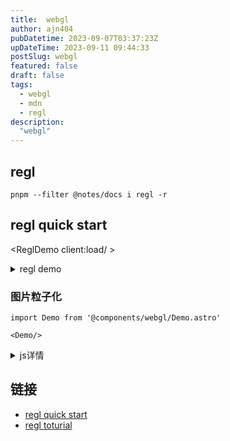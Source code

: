 ```yaml
---
title:  webgl
author: ajn404
pubDatetime: 2023-09-07T03:37:23Z
upDateTime: 2023-09-11 09:44:33
postSlug: webgl
featured: false
draft: false
tags:
  - webgl
  - mdn
  - regl
description:
  "webgl"
---
```



## regl

```shell
pnpm --filter @notes/docs i regl -r
```
## regl quick start


<ReglDemo client:load/ >

<details>
<summary>regl demo</summary>

```tsx
import { useEffect } from "react";
import wrapREGL from "regl";

export default () => {
    useEffect(() => {
        const regl = wrapREGL("#demo");
        const drawTriangle = regl({
            frag: `
  void main() {
    gl_FragColor = vec4(1, 0, 0, 1);
  }`,
            vert: `
  attribute vec2 position;
  void main() {
    gl_Position = vec4(position, 0, 1);
  }`,
            attributes: {
                position: [[0, -1], [-1, 0], [1, 1]]
            },

            count: 3
        })
        regl.frame(() => {
            regl.clear({
                color: [0, 0, 0, 1],
            })
            drawTriangle()
        })
    })
    return <canvas id="demo"></canvas>
}
```
</details>


### 图片粒子化

<Demo client:load/>

```tsx
import Demo from '@components/webgl/Demo.astro'

<Demo/>
```

<details>
<summary> js详情</summary>

```js
 let aId =0;
    addEventListener('load', ()=>{
        const canvas = document.getElementById("canvas1") as HTMLCanvasElement;
        const wrapButton= document.getElementById('wrapButton') as HTMLButtonElement;
        const ctx = canvas.getContext("2d") as CanvasRenderingContext2D; 
     
        const width = canvas.clientWidth as number;
        const height = canvas.clientHeight as number;
        class Particle{
            x:number;
            y:number;
            size:number;
            effect:Effect;
            vx: number;
            vy: number;
            originY: number;
            originX: number;
            color: string;
            ease: number=0.1;
            constructor(effect:Effect,color:string,j:number,i:number){
                this.effect = effect;
                this.x = Math.random() * this.effect.width;
                this.y = Math.random() * this.effect.height;
                this.originX = Math.floor(j);
                this.originY = i;
                // this.x =this.originX;
                // this.y = this.originY;
                this.color = color;
                this.size = this.effect.gap;
                this.ease = 0.1;
                // this.vx = Math.random()  - 0.5;
                // this.vy = Math.random()  - 0.5;

                this.vx = 0;
                this.vy =0;
            }

            draw(contex:CanvasRenderingContext2D){
                contex.fillStyle = this.color;
                contex.fillRect(this.x, this.y, this.size, this.size);
            }
            update(){
                //妙
                this.x += (this.originX-this.x)*this.ease;
                this.y += (this.originY-this.y)*this.ease;
                // this.y += this.vy;
            }

            wrap(){
                    this.x = Math.random() * this.effect.width;
                    this.y = Math.random() * this.effect.height;
                    this.ease = 0.05;
            }
        }


        class Effect{
            width:number;
            height:number;
            particles:Array<Particle>;
            imgae:HTMLImageElement;
            centerX:number;
            centerY:number;
            x:number;
            y:number;
            gap: number;
            constructor(width:number, height:number){
                this.width = width;
                this.height = height;
                this.particles = [];
                this.imgae = document.getElementById("image1") as HTMLImageElement;
                this.centerX = this.width * 0.5;
                this.centerY = this.height * 0.5;
                this.x = this.centerX- this.imgae.height*0.5;
                this.y= this.centerY-this.imgae.height*0.5;

                this.gap =1;
            }

            init(context:CanvasRenderingContext2D){
                context.drawImage(this.imgae, this.x,this.y);
                const pixels = context.getImageData(0, 0, this.width, this.height).data;
                for(let i = 0; i < this.height; i+=this.gap){
                    for(let j=0;j<this.width;j+=this.gap){
                        const index = (i*this.width+j)*4;
                        const red = pixels[index];
                        const green = pixels[index+1];
                        const blue = pixels[index+2];
                        const alpha = pixels[index+3];

                        let color = `rgb(${red},${green},${blue})`;
                        if(alpha > 0){
                            this.particles.push(new Particle(this,color,j,i))
                        }
                    }
                    
                }
            }

            draw(context:CanvasRenderingContext2D){
                this.particles.forEach(item=>item.draw(context))
            }
            update(){
                this.particles.forEach(item=>item.update())
            }

            wrap(){
                this.particles.forEach(item=>item.wrap())
            }
        }

       

        const effect = new Effect(width, height);
        effect.init(ctx);
        const animate = ()=>{
            ctx.clearRect(0,0,width,height)
            effect.draw(ctx);
            effect.update() 
            aId = requestAnimationFrame(animate);
        }

        animate();

        wrapButton.addEventListener('click',()=>{
            effect.wrap();
        })

    })
```
</details>


## 链接

- [regl quick start](https://github.com/regl-project/regl/blob/gh-pages/API.md#quick-start)
- [regl toturial](https://observablehq.com/collection/@rreusser/regl-examples)